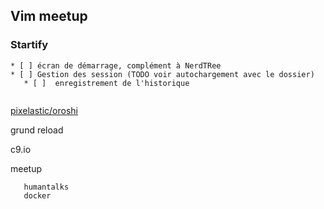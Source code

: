 ==Vim meetup==

===Startify===
 * [ ] écran de démarrage, complément à NerdTRee
 * [ ] Gestion des session (TODO voir autochargement avec le dossier)
	* [ ]  enregistrement de l'historique
	

[[pixelastic/oroshi]]

grund reload

c9.io


meetup 
	humantalks
	docker
	
